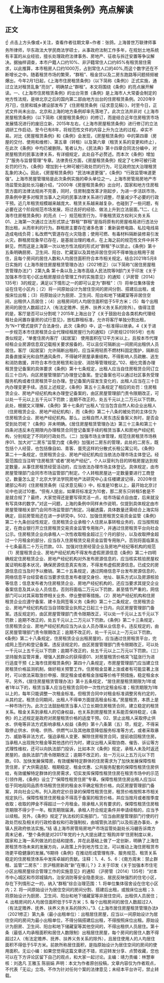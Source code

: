 # 《上海市住房租赁条例》亮点解读
## 正文
☝ 点击上方头像或+关注，查看作者往期文章~作者：张鸽，上海普世万联律师事务所律师，华东政法大学民商法学硕士，从事政府法制工作多年，在规划土地系统有丰富的从业经验，擅长处理政府法律事务、房地产、征收与拆迁安置等争议解决。据抽样调查，本市户籍人口约10%、非沪籍常住人口约85%有租赁居住需求，以此推算，本市租房人口约1000万，占到常住人口的40%,而这个数字还在不断增长之中。随着租赁市场的繁荣，“群租”、租金贷以及二房东跑路等问题频频被爆出，今年2月1日起，《上海市住房租赁条例》（以下简称《条例》）正式实施，通过立法对租赁乱象“亮剑”，明确禁止“群租”。本文将围绕《条例》的亮点展开解读。一、《上海市住房租赁条例》的出台背景《条例》是上海市人大常委会制定的地方性法规，是继北京之后的国内第二部由地方出台的住房租赁条例。2020年9月7日，住房和城乡建设部发布了《住房租赁条例（征求意见稿）》，时至今日，正式文件尚未出台。北京和上海的地方条例却率先落地了。此次立法并非对《上海市房屋租赁条例》（以下简称《房屋租赁条例》）的修订，而是结合近年住房租赁市场发展情况进行的废旧立新，2015年左右，《上海市房屋租赁条例》进行修订的立法调研工作启动，至今已有8年，将规范性文件的内容上升为立法的过程，卓实不易。对比《房屋租赁条例》和《条例》会发现，《房屋租赁条例》中的第四章（房屋的交付、使用和维修）、第五章（转租）以及第六章（租赁关系的变更和终止），在此次《条例》中均已被删除。笔者认为，《民法典》第十四章合同法分编中，对房屋租赁的民事法律关系，有详细规定，此处自不必赘述。而本次《条例》增加了“服务与监督管理”专章。法律责任方面，《房屋租赁条例》规定了七种可被行政处罚的行为，《条例》增加到十七种可被行政处罚的行为，可见政府加大治理租赁乱象的决心。因此，《房屋租赁条例》“民法味道更强”，《条例》“行政监管味道更强”。上海市房屋管理局是此次条例实施的牵头单位之一。上海市房管局房地产市场监管处副处长冯樾介绍，“2000年《房屋租赁条例》出台时，国家和地方住房租赁方面的法律法规尚不完善，同时，住房制度改革才刚起步，为进一步活跃市场，原条例中更多对租赁当事人之间的民事法律关系进行调整，尽量减少不必要的行政干预。近几年租赁规模越来越庞大、租赁关系越来越复杂，也碰到了一些问题，有必要在这个阶段规范市场发展，将过去好的经验、做法上升到立法层面。”1二、《上海市住房租赁条例》的亮点（一）规范租赁行为，平衡租赁双方权利义务关系01、上海第一次通过立法形式禁止“群租”“群租”是指将原有的房屋格局进行违法分割出租，从而牟利的行为。群租房主要存在诸多危害：重新装修电路、私拉电线易造成电线负荷；私改燃气管道存在火灾隐患；使用可燃、有毒材料隔断装修易引发火灾。群租房现象早已存在，是基层治理的难点，在上海之前的规范性文件中并不鲜见，然而这是上海第一次以地方性法规的形式对“群租”予以禁止。《条例》第十五条明确厨房、卫生间、阳台、贮藏室以及其他非居住空间不得单独出租用于居住，且每个房间的居住人数和人均居住面积符合本市相关规定。结合2021年5月8日实施的《上海市居住房屋租赁管理办法》（2021修正）（以下简称“《居住房屋租赁管理办法》”）2第九条 第十条以及上海市高级人民法院等9部门关于印发《关于加强本市住宅小区出租房屋综合管理工作的实施意见》的通知（ 沪房管〔2014〕135号）3的规定，满足以下情形之一的即可认定为“群租”：（1）将单位集体宿舍设在住宅小区内；（2）将一间原始设计为居住空间的房间分割、搭建后出租，或按床位出租；（3）将原始设计为厨房、卫生间、阳台和地下储藏室等非居住空间，出租供人员居住；（4）出租房间的人均居住面积低于5平方米；（5）每个出租房间的居住人数超过2人（有法定赡养、抚养、扶养义务关系的除外）。值得注意的是，客厅是否可以分割呢？2015年上海出台了《关于鼓励社会各类机构代理经租社会闲置存量房的试行意见》，放松群租标准，允许将客厅单独分割出租，为“N+1”模式提供了合法身份，此次《条例》中，这一标准得以继承。4《关于进一步规范本市住房租赁企业代理经租房屋行为的通知》（沪房规(2019)5号）也有类似规定，“单套住房内客厅（起居室） 使用面积在12平方米以上，且按本市代理经租企业房源信息双记载相关要求报备的，可以且仅可隔断出一间房间出租供人员居住。客厅（起居室）允许隔断出租的，应当采用轻质不燃材料固定围护，隔断后具备直接采光和自然通风条件，不得破坏房屋承重结构，不得影响人员疏散、逃生和消防救援，并符合本市住房租赁和治安、消防等管理规定。”02、细化完善办理租赁登记备案的具体要求《条例》第十七条规定，出租人应当自住房租赁合同订立后三十日内，向区房屋管理部门办理登记备案。登记备案也可以通过社区事务受理服务机构或者住房租赁平台办理。登记备案内容发生变化的，出租人应当在三十日内办理变更手续。违反上述规定，《条例》第五十三条规定了相应的处罚：住房租赁企业、房地产经纪机构未办理登记备案的，由区房屋管理部门责令限期改正，可以处一千元以上五千元以下罚款；逾期不改正的，处五千元以上二万元以下罚款。此处，根据文义理解，《条例》第十七条的“出租人”应当包含自然人和企业出租人（住房租赁企业、房地产经纪机构），而《条例》第二十八条的被处罚的主体仅为住房租赁企业、房地产经纪机构。那么，出租自然人房东违反备案义务时，是否会受到处罚呢？《条例》并未明确。《居住房屋租赁管理办法》第三十三条和第三十四条对违反未在期限内办理租赁合同登记备案手续的租赁当事人和房地产经纪机构，分别规定了不同的行政处罚。（二）加强市场主体管理，规范住房租赁市场秩序01、加大对“二房东”监管力度《条例》加强对二房东的管理，此处的二房东，既包括个人经营，也包括像自如、青客、蛋壳这样的分散式长租公寓公司。《条例》第二十一条规定，住房租赁企业、房地产经纪机构应当依法办理市场主体登记。经营范围应当注明“住房租赁”或者“房地产经纪”。个人以营利为目的转租房屋达到规定数量，从事住房租赁经营活动的，应当依法办理市场主体登记。具体规定，由市房屋管理部门会同市市场监管部门制定。个人转租房屋达一定数量要进行工商登记，数量怎么定？北京大学法学院房地产法研究中心主任楼建波记得，2020年住建部公布的《住房租赁条例（征求意见稿）》中，标准是10套以上，最开始北京讨论中也说过10套。“但有人提出，如果将标准定为10套，那二房东只转租5套是不是就合规了？最终，大家觉得还是要写得灵活一点，给市场留点自由度，后来就没有写具体的数字。”对这一问题，上海的条例中同样未作说明，仅提到具体规定由市房屋管理相关部门会同市场监管部门制定。冯樾透露，具体数量还需结合上海实际确定，目前房管局还在进一步研究中。502、加强住房租赁交易资金监管《条例》第二十九条创设性规定，住房租赁企业承租个人住房从事转租业务的，应当按照规定，在商业银行开立住房租赁交易资金监管专用账户，并通过住房租赁平台向社会公示。住房租赁企业向承租人一次性收取租金超过三个月的部分，以及收取押金超过一个月租金的部分，应当存入住房租赁交易资金监管专用账户。否则将面临第五十七条最高二十万元罚款。03、加强对住房经营企业及房地产经纪等机构的规范（1）房屋租赁企业、房地产经纪机构不得发布虚假房源信息《条例》第二十四明确规定住房租赁企业、房地产经纪机构对外发布房源信息的，应当核实核验房屋权属证明和基本状况，确保房源信息真实有效，不得发布虚假房源信息。已成交的房源信息应当及时予以撤销。第二十五条规定，通过网络信息平台发布房源信息的，网络信息平台经营者应当要求信息发布者提交身份、地址、联系方式以及房源核验等信息；信息发布者为住房租赁企业、房地产经纪机构的，还应当要求其提交企业备案信息及其从业人员信息。否则将面临二万元以下罚款，甚至情节严重的，网信部门可以对其采取暂停相关业务、停业整顿等措施。（2）房地产经纪机构和住房租赁企业应遵守备案、建卡及网签等义务《条例》第二十二条规定，住房租赁企业、房地产经纪机构应当自领取营业执照之日起三十日内，向区房屋管理部门备案。违反规定的，由区房屋管理部门责令限期改正，可以处一千元以上五千元以下罚款；逾期不改正的，处五千元以上二万元以下罚款。《条例》第二十三条规定，住房租赁企业、房地产经纪机构应当为从业人员办理从业信息卡。违反规定的，由区房屋管理部门责令限期改正；逾期不改正的，处一千元以上一万元以下罚款。《条例》第二十八条规定，住房租赁企业出租房屋的，应当通过住房租赁平台，完成网上签约和登记备案。违反该规定的，由区房屋管理部门责令限期改正，可以处一千元以上五千元以下罚款；逾期不改正的，处五千元以上二万元以下罚款。（三）坚持服务监管并重，增强人民群众的获得感01、对房屋租赁价格突飞猛涨行为进行适度干预《上海市住房租赁条例》第四十八条规定，市房屋管理部门应当建立住房租赁价格监测机制，做好相关预警工作。住房租金显著上涨或者有可能显著上涨时，可以依法采取涨价申报、限定租金或者租金涨幅等价格干预措施，稳定租金水平。另外，《居住房屋租赁管理办法》第十五条规定，“居住房屋租赁期限为1年或者1年以下的，租赁当事人应当在租赁合同中一次性约定租金标准；租赁期限为1年以上的，每年只能调整一次租金标准。但租赁合同中对租金标准调整另有约定的，从其约定。租赁合同期间，出租人不得单方面提高租金标准。”房屋租赁，本质上是一种市场行为。此次立法鼓励租赁当事人订立长期住房租赁合同，建立稳定的租赁关系。租金关系到承租人的切身权益，也关系到房屋租赁关系能否保持稳定，《条例》的上述规定是政府对房屋租赁价格的适度干预。02、禁止出租人采取停止供水、供电等非法方式影响承租人权益《条例》第十八条第（五）项，规定，不得采取停止供水、供电、供热、供燃气以及其他故意降低服务标准等方式，或者采取暴力、威胁等非法方式，强迫承租人变更、解除住房租赁合同，提前收回租赁住房。当承租人出现拖欠租金等其他违约行为时，建议出租人采取协商、催告、诉讼等方式理性维权，还可以向执法部门投诉，比如本次《条例》规定，承租人未及时返还房屋的，由执法部门责令限期改正；逾期不改正的，处一万元以上五万元以下罚款。03、加快发展保障房，有效缓解特定群体的住房需求为了加快发展保障性租赁住房，扩大供需适配、租期稳定、租金优惠、公共服务配套的保障性租赁住房供给，有效缓解特定群体的住房需求，切实发挥保障性租赁住房在租赁市场中的示范引领作用，《条例》设立了“保障性租赁住房”专章。保障性租赁住房出租人应当以低于同地段同品质市场租赁住房的租金水平确定租赁价格，向区房屋管理部门备案，并向社会公布。列入政府定价目录的保障性租赁住房，租赁价格按照本市相关规定执行。保障性租赁住房租金不得高于备案的租赁价格，并应当按月或者按季度收取；收取的押金不得超过一个月租金。除承租人另有要求的，保障性租赁住房租赁期限不得少于一年。租赁期限届满，承租人符合规定条件并申请续租的，应当予以续租。另外，《条例》规定了执法权的实施部门，“应当由房屋管理部门行使的行政处罚权及相关的行政检查权和行政强制权，由城管执法部门以及街道办事处、乡镇人民政府依法实施。”结 语上海市房管局房地产市场监管处副处长冯樾告诉南方周末记者，“整个条例是对2017年党的十九大提出建立‘租购并举’住房制度以来，国家和上海一系列做法的总结和提炼，并在此基础上做了一定创新，明确了上海住房租赁市场未来的发展方向，从政策上升到地方性立法，可以推动上海住房租赁市场更平稳健康的发展。”6期待《条例》在推动形成管理有序、服务规范、租赁关系稳定的住房租赁体系中发挥卓越的贡献。注释：1、4、5、6：《南方周末：禁止群租、监管“二房东”：京沪租房新政“新”在哪儿？》2.关于印发《关于加强本市住宅小区出租房屋综合管理工作的实施意见》的通知 （沪房管〔2014〕135号）“对本市中心城区和市郊城镇内，治安消防等安全隐患突出、居民反映强烈的住宅小区，存在下列情形之一的，纳入“群租”综合治理范围：1. 将单位集体宿舍设在住宅小区内；2. 将一间原始设计为居住空间的房间分割、搭建后出租，或按床位出租；3. 将原始设计为厨房、卫生间、阳台和地下储藏室等非居住空间，出租供人员居住；4. 出租房间的人均居住面积低于5平方米；5. 每个出租房间的居住人数超过2人（有法定赡养、抚养、扶养义务关系的除外）。”3.《上海市居住房屋租赁管理办法》（2021修正）第九条（最小出租单位）：出租居住房屋，应当以一间原始设计为居住空间的房间为最小出租单位，不得分隔搭建后出租，不得按照床位出租。原始设计为厨房、卫生间、阳台和地下储藏室等其他空间的，不得出租供人员居住。第十条（最低人均承租面积和居住人数限制）出租居住房屋，每个房间的居住人数不得超过2人（有法定赡养、抚养、扶养义务关系的除外），且居住使用人的人均居住面积不得低于5平方米。前款所称居住面积，是指原始设计为居住空间的房间的使用面积。无讼小编：如果您觉得这篇文章还不错，欢迎转发分享、点赞收藏，您也可以在下方评论区留下自己的观点，和大家一起讨论。主编：靖力责编：林慧审核：刘逸凡 王雅玉 陈丽娟 声明：本文为作者原创投稿，文章内容仅为作者观点，不代表「无讼」立场，不作为针对任何个案的法律意见；未经本平台许可，禁止转载。